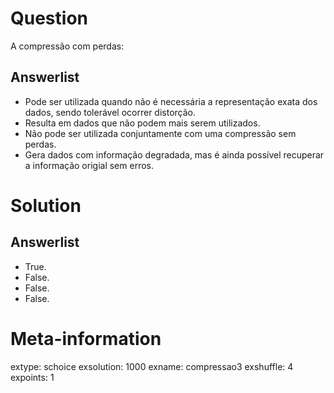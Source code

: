 Question
========
A compressão com perdas:

Answerlist
----------
* Pode ser utilizada quando não é necessária a representação exata dos dados, sendo tolerável ocorrer distorção.
* Resulta em dados que não podem mais serem utilizados.
* Não pode ser utilizada conjuntamente com uma compressão sem perdas.
* Gera dados com informação degradada, mas é ainda possível recuperar a informação origial sem erros.

Solution
========

Answerlist
----------
* True.
* False.
* False.
* False.

Meta-information
================
extype: schoice
exsolution: 1000
exname: compressao3
exshuffle: 4
expoints: 1
